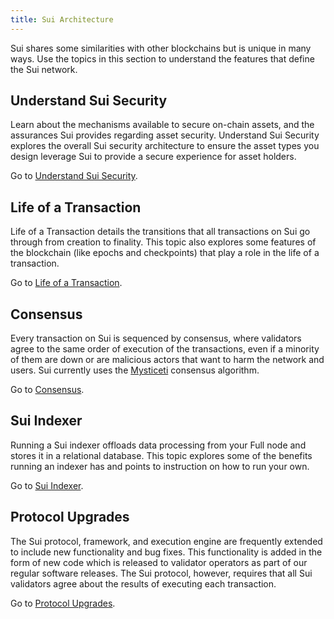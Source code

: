 ```yaml
---
title: Sui Architecture
---
```


Sui shares some similarities with other blockchains but is unique in many ways. Use the topics in this section to understand the features that define the Sui network.

## Understand Sui Security

Learn about the mechanisms available to secure on-chain assets, and the assurances Sui provides regarding asset security. Understand Sui Security explores the overall Sui security architecture to ensure the asset types you design leverage Sui to provide a secure experience for asset holders.

Go to [Understand Sui Security](./sui-architecture/sui-security.mdx).

## Life of a Transaction

Life of a Transaction details the transitions that all transactions on Sui go through from creation to finality. This topic also explores some features of the blockchain (like epochs and checkpoints) that play a role in the life of a transaction.

Go to [Life of a Transaction](./sui-architecture/transaction-lifecycle.mdx).

## Consensus

Every transaction on Sui is sequenced by consensus, where validators agree to the same order of execution of the transactions, even if a minority of them are down or are malicious actors that want to harm the network and users.
Sui currently uses the [Mysticeti](https://arxiv.org/pdf/2310.14821) consensus algorithm.

Go to [Consensus](./sui-architecture/consensus.mdx).

## Sui Indexer

Running a Sui indexer offloads data processing from your Full node and stores it in a relational database. This topic explores some of the benefits running an indexer has and points to instruction on how to run your own. 

Go to [Sui Indexer](./sui-architecture/indexer-functions.mdx).

## Protocol Upgrades

The Sui protocol, framework, and execution engine are frequently extended to include new functionality and bug fixes. This functionality is added in the form of new code which is released to validator operators as part of our regular software releases. The Sui protocol, however, requires that all Sui validators agree about the results of executing each transaction.

Go to [Protocol Upgrades](./sui-architecture/protocol-upgrades.mdx).
